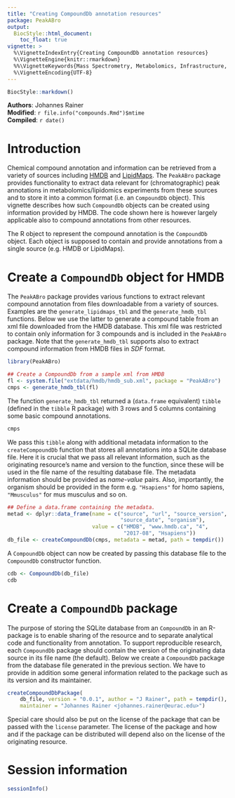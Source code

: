 ```yaml
---
title: "Creating CompoundDb annotation resources"
package: PeakABro
output:
  BiocStyle::html_document:
    toc_float: true
vignette: >
  %\VignetteIndexEntry{Creating CompoundDb annotation resources}
  %\VignetteEngine{knitr::rmarkdown}
  %%\VignetteKeywords{Mass Spectrometry, Metabolomics, Infrastructure, Bioinformatics}
  %\VignetteEncoding{UTF-8}
---
```


```r
BiocStyle::markdown()
```

**Authors**: Johannes Rainer<br />
**Modified**: `r file.info("compounds.Rmd")$mtime`<br />
**Compiled**: `r date()`

# Introduction

Chemical compound annotation and information can be retrieved from a variety of
sources including [HMDB](http://www.hmdb.ca) and
[LipidMaps](http://www.lipidmaps.org). The `PeakABro` package provides
functionality to extract data relevant for (chromatographic) peak annotations in
metabolomics/lipidomics experiments from these sources and to store it into a
common format (i.e. an `CompoundDb` object). This vignette describes how such
`CompoundDb` objects can be created using information provided by HMDB. The code
shown here is however largely applicable also to compound annotations from other
resources.

The R object to represent the compound annotation is the `CompoundDb`
object. Each object is supposed to contain and provide annotations from a single
source (e.g. HMDB or LipidMaps).

# Create a `CompoundDb` object for HMDB

The `PeakABro` package provides various functions to extract relevant compound
annotation from files downloadable from a variety of sources. Examples are the
`generate_lipidmaps_tbl` and the `generate_hmdb_tbl` functions. Below we use the
latter to generate a compound table from an xml file downloaded from the HMDB
database. This xml file was restricted to contain only information for 3
compounds and is included in the `PeakABro` package. Note that the
`generate_hmdb_tbl` supports also to extract compound information from HMDB
files in *SDF* format.

```r
library(PeakABro)

## Create a CompoundDb from a sample xml from HMDB
fl <- system.file("extdata/hmdb/hmdb_sub.xml", package = "PeakABro")
cmps <- generate_hmdb_tbl(fl)
```

The function `generate_hmdb_tbl` returned a (`data.frame` equivalent) `tibble`
(defined in the `tibble` R package) with 3 rows and 5 columns containing some
basic compound annotations.

```r
cmps
```

We pass this `tibble` along with additional metadata information to the
`createCompoundDb` function that stores all annotations into a SQLite database
file. Here it is crucial that we pass all relevant information, such as the
originating resource's name and version to the function, since these will be
used in the file name of the resulting database file. The metadata information
should be provided as *name-value* pairs. Also, importantly, the organism should
be provided in the form e.g. `"Hsapiens"` for homo sapiens, `"Mmusculus"` for
mus musculus and so on.

```r
## Define a data.frame containing the metadata.
metad <- dplyr::data_frame(name = c("source", "url", "source_version",
                                    "source_date", "organism"),
                           value = c("HMDB", "www.hmdb.ca", "4",
                                     "2017-08", "Hsapiens"))
db_file <- createCompoundDb(cmps, metadata = metad, path = tempdir())
```

A `CompoundDb` object can now be created by passing this database file to the
`CompoundDb` constructor function.

```r
cdb <- CompoundDb(db_file)
cdb
```

# Create a `CompoundDb` package

The purpose of storing the SQLite database from an `CompoundDb` in an R-package
is to enable sharing of the resource and to separate analytical code and
functionality from annotation. To support reproducible research, each
`CompoundDb` package should contain the version of the originating data source
in its file name (the default). Below we create a `CompoundDb` package from the
database file generated in the previous section. We have to provide in addition
some general information related to the package such as its version and its
maintainer. 

```r
createCompoundDbPackage(
    db_file, version = "0.0.1", author = "J Rainer", path = tempdir(),
    maintainer = "Johannes Rainer <johannes.rainer@eurac.edu>")
```

Special care should also be put on the license of the package that can be passed
with the `license` parameter. The license of the package and how and if the
package can be distributed will depend also on the license of the originating
resource.

# Session information

```r
sessionInfo()
```
